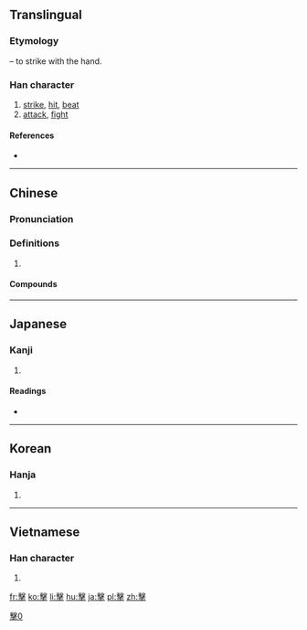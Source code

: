 {{also|击|撃}}
==Translingual==
{{ja-forms|[[撃]]|[[击]]|擊}}
===Etymology===
{{Han compound|手|t1=hand|毄|ls=psc|c1=s|c2=p}} – to strike with the hand.

===Han character===
{{Han char|rn=64|rad=手|as=13|sn=16|four=57502|canj=JEQ|ids=⿱𣪠手}}

# [[strike]], [[hit]], [[beat]]
# [[attack]], [[fight]]

====References====
* {{Han ref|kx=0458.090|dkj=12800|dj=0806.250|hdz=31965.060|uh=64CA|ud=25802|bh=C0BB|bd=49339}}

----

==Chinese==
{{zh-forms|s=击}}

===Pronunciation===
{{zh-pron
|m=jī,jí
|c=gik1
|mn=kek
|mc=y
|oc=y
|ma=
|cat=v
}}

===Definitions===
{{zh-hanzi}}

# {{rfdef|lang=zh}}

====Compounds====
{{der3
| {{zh-l|擊敗}}
| {{zh-l|擊斃}}
| {{zh-l|擊穿}}
| {{zh-l|擊打}}
| {{zh-l|擊發}}
| {{zh-l|擊毀}}
| {{zh-l|擊劍}}
| {{zh-l|擊節}}
| {{zh-l|擊潰}}
| {{zh-l|擊落}}
| {{zh-l|擊破}}
| {{zh-l|擊賞}}
| {{zh-l|擊水}}
| {{zh-l|擊掌}}
| {{zh-l|點擊}}
| {{zh-l|進擊}}
}}

----

==Japanese==

===Kanji===
{{ja-kanji|grade=|rs=手13|style=ky|shin=撃}}

# {{defn|lang=ja|sort=手13}}

====Readings====
* {{ja-readings|on=[[げき]] (geki), [[けき]] (keki)|kun=[[うつ]] (utsu)}}

----

==Korean==

===Hanja===
{{ko-hanja|hangeul=격|eumhun=|rv=gyeok|mr=kyŏk|y=kyek}}

# {{defn|lang=ko|sort=手13}}

----

==Vietnamese==

===Han character===
{{vi-hantu|[[kếch]], [[ghếch]], [[kích]]|rs=手13}}

# {{defn|lang=vi|sort=手13}}

[[Category:CJKV characters simplified differently in Japan and China|擊0]]

[[fr:擊]]
[[ko:擊]]
[[li:擊]]
[[hu:擊]]
[[ja:擊]]
[[pl:擊]]
[[zh:擊]]